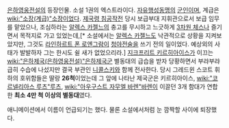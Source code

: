 [[은하영웅전설]]의 등장인물. 소설 1권의 엑스트라이다. [[자유행성동맹]]의 [[군인]]이며, 계급은 [[wiki:"소장(계급)"소장]]이었다.
[[제국령 침공작전]] 당시 보급부대 지휘관으로서 보급 임무를 맡았으나, 조심하라는 [[알렉스 카젤느]]의 충고를 무시하고 느긋하게 [[3차원 체스]]나 즐기면서 목적지로 가고 있었는데,[* 소설에서는 [[알렉스 카젤느]]도 낙관적으로 상황을 지켜보았지만, 그것도 [[라인하르트 폰 로엔그람]]이 [[청야전술]]을 쓰기 전의 일이었다. 예상외의 사태가 발발하자 그는 한시도 쉴 새가 없었으리라.] [[지크프리트 키르히아이스]]가 이끄는 [[wiki:"은하제국(은하영웅전설)"은하제국군]] 별동대의 급습을 받자 당황하면서 부랴부랴 급히 수습에 나섰지만 결국 부관인 [[니콜스키]]와 함께 전사한다. 당시 그레드윈 스코트 휘하의 호위함들은 딸랑 '''26척'''이었는데 그 앞에 나타난 제국군은 키르히아이스, [[wiki:"코르넬리아스 루츠"루츠]], [[wiki:"아우구스트 자무엘 바렌"바렌]]이 이끌던 3개 함대가 연합한 '''최소 4만 척 이상의 별동대'''였다.

애니메이션에서 이름이 언급되기는 했다. 물론 소설에서처럼 눈 깜짝할 사이에 퇴장했다.
